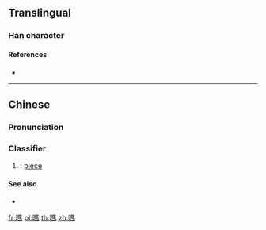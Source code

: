 ==Translingual==

===Han character===
{{Han char|rn=30|rad=口|as=18|sn=21|four=|canj=RTOX|ids=⿰口舊}}

====References====
* {{Han ref|kx=0214.280|hdz=10705.150|uh=56BF|ud=22207}}

----

==Chinese==
{{zh-forms}}

===Pronunciation===
{{zh-pron
|m=huò
|c=gau6
|mc=
|oc=
|ma=
|cat=cls
}}

===Classifier===
{{zh-cls}}

# {{label|zh|Cantonese}} {{non-gloss definition|Classifier for pieces}}: [[piece]]

====See also====
* {{zh-l|塊}}

[[fr:嚿]]
[[pl:嚿]]
[[th:嚿]]
[[zh:嚿]]